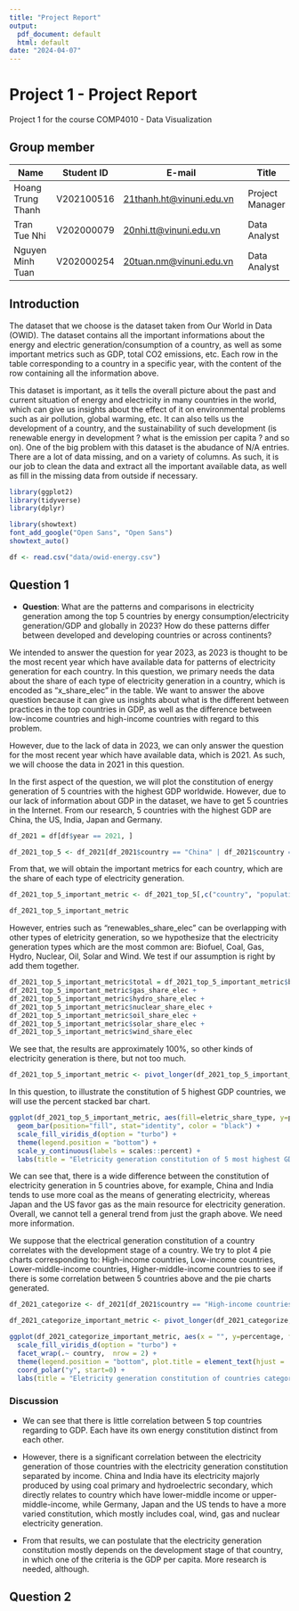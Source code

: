 ```yaml
---
title: "Project Report"
output:
  pdf_document: default
  html: default
date: "2024-04-07"
---
```


# Project 1 - Project Report

Project 1 for the course COMP4010 - Data Visualization

## Group member

| Name              | Student ID | E-mail                                                               | Title           |
|------------|------------|-----------------------------------|------------|
| Hoang Trung Thanh | V202100516 | [21thanh.ht\@vinuni.edu.vn](mailto:21thanh.ht@vinuni.edu.vn){.email} | Project Manager |
| Tran Tue Nhi      | V202000079 | [20nhi.tt\@vinuni.edu.vn](mailto:20nhi.tt@vinuni.edu.vn){.email}     | Data Analyst    |
| Nguyen Minh Tuan  | V202000254 | [20tuan.nm\@vinuni.edu.vn](mailto:20tuan.nm@vinuni.edu.vn){.email}   | Data Analyst    |

## Introduction

The dataset that we choose is the dataset taken from Our World in Data (OWID). The dataset contains all the important informations about the energy and electric generation/consumption of a country, as well as some important metrics such as GDP, total CO2 emissions, etc. Each row in the table corresponding to a country in a specific year, with the content of the row containing all the information above.

This dataset is important, as it tells the overall picture about the past and current situation of energy and electricity in many countries in the world, which can give us insights about the effect of it on environmental problems such as air pollution, global warming, etc. It can also tells us the development of a country, and the sustainability of such development (is renewable energy in development ? what is the emission per capita ? and so on). One of the big problem with this dataset is the abudance of N/A entries. There are a lot of data missing, and on a variety of columns. As such, it is our job to clean the data and extract all the important available data, as well as fill in the missing data from outside if necessary.

```r
library(ggplot2)
library(tidyverse)
library(dplyr)
```

```r
library(showtext)
font_add_google("Open Sans", "Open Sans")
showtext_auto()
```

```r
df <- read.csv("data/owid-energy.csv")
```

## Question 1

-   **Question**: What are the patterns and comparisons in electricity generation among the top 5 countries by energy consumption/electricity generation/GDP and globally in 2023? How do these patterns differ between developed and developing countries or across continents?

We intended to answer the question for year 2023, as 2023 is thought to be the most recent year which have available data for patterns of electricity generation for each country. In this question, we primary needs the data about the share of each type of electricity generation in a country, which is encoded as "x_share_elec" in the table. We want to answer the above question because it can give us insights about what is the different between practices in the top countries in GDP, as well as the difference between low-income countries and high-income countries with regard to this problem.

However, due to the lack of data in 2023, we can only answer the question for the most recent year which have available data, which is 2021. As such, we will choose the data in 2021 in this question.

In the first aspect of the question, we will plot the constitution of energy generation of 5 countries with the highest GDP worldwide. However, due to our lack of information about GDP in the dataset, we have to get 5 countries in the Internet. From our research, 5 countries with the highest GDP are China, the US, India, Japan and Germany.

```r
df_2021 = df[df$year == 2021, ]

df_2021_top_5 <- df_2021[df_2021$country == "China" | df_2021$country == "India" | df_2021$country == "United States" | df_2021$country == "Japan" | df_2021$country == "Germany", ]
```

From that, we will obtain the important metrics for each country, which are the share of each type of electricity generation.

```r
df_2021_top_5_important_metric <- df_2021_top_5[,c("country", "population", "gdp", "biofuel_share_elec",  "coal_share_elec", "fossil_share_elec", "gas_share_elec", "hydro_share_elec", "low_carbon_share_elec", "nuclear_share_elec", "oil_share_elec", "other_renewables_share_elec", "renewables_share_elec", "solar_share_elec", "wind_share_elec")]
```

```r
df_2021_top_5_important_metric
```

However, entries such as "renewables_share_elec" can be overlapping with other types of eletricity generation, so we hypothesize that the electricity generation types which are the most common are: Biofuel, Coal, Gas, Hydro, Nuclear, Oil, Solar and Wind. We test if our assumption is right by add them together.

```r
df_2021_top_5_important_metric$total = df_2021_top_5_important_metric$biofuel_share_elec + df_2021_top_5_important_metric$coal_share_elec + 
df_2021_top_5_important_metric$gas_share_elec +
df_2021_top_5_important_metric$hydro_share_elec +
df_2021_top_5_important_metric$nuclear_share_elec +
df_2021_top_5_important_metric$oil_share_elec +
df_2021_top_5_important_metric$solar_share_elec +
df_2021_top_5_important_metric$wind_share_elec
```

We see that, the results are approximately 100%, so other kinds of electricity generation is there, but not too much.

```r
df_2021_top_5_important_metric <- pivot_longer(df_2021_top_5_important_metric, cols = c("biofuel_share_elec", "coal_share_elec", "gas_share_elec", "hydro_share_elec", "nuclear_share_elec", "oil_share_elec", "solar_share_elec", "wind_share_elec"), names_to = "eletric_share_type", values_to = "percentage")
```

In this question, to illustrate the constitution of 5 highest GDP countries, we will use the percent stacked bar chart.

```r
ggplot(df_2021_top_5_important_metric, aes(fill=eletric_share_type, y=percentage, x=country)) + 
  geom_bar(position="fill", stat="identity", color = "black") +
  scale_fill_viridis_d(option = "turbo") +
  theme(legend.position = "bottom") +
  scale_y_continuous(labels = scales::percent) +
  labs(title = "Eletricity generation constitution of 5 most highest GDP in 2021", x = "Country", y = "Share of total generation", fill = "Type of eletricity generation")
```

We can see that, there is a wide difference between the constitution of electricity generation in 5 countries above, for example, China and India tends to use more coal as the means of generating electricity, whereas Japan and the US favor gas as the main resource for electricity generation. Overall, we cannot tell a general trend from just the graph above. We need more information.

We suppose that the electrical generation constitution of a country correlates with the development stage of a country. We try to plot 4 pie charts corresponding to: High-income countries, Low-income countries, Lower-middle-income countries, Higher-middle-income countries to see if there is some correlation between 5 countries above and the pie charts generated.

```r
df_2021_categorize <- df_2021[df_2021$country == "High-income countries" | df_2021$country == "Low-income countries" | df_2021$country == "Lower-middle-income countries" | df_2021$country == "Upper-middle-income countries", ]

```

```r
df_2021_categorize_important_metric <- pivot_longer(df_2021_categorize, cols = c("biofuel_share_elec", "coal_share_elec", "gas_share_elec", "hydro_share_elec", "nuclear_share_elec", "oil_share_elec", "solar_share_elec", "wind_share_elec"), names_to = "eletric_share_type", values_to = "percentage")

ggplot(df_2021_categorize_important_metric, aes(x = "", y=percentage, fill=eletric_share_type)) +geom_bar(width = 1, stat = "identity", color = "black") +
  scale_fill_viridis_d(option = "turbo") +
  facet_wrap(.~ country,  nrow = 2) +
  theme(legend.position = "bottom", plot.title = element_text(hjust = .5), text=element_text(face="bold", size=15), strip.text = element_text(size = 20, color = "red")) +
  coord_polar("y", start=0) + 
  labs(title = "Eletricity generation constitution of countries categorized by income in 2023", fill = "Eletricity generation type")
```

### Discussion

-   We can see that there is little correlation between 5 top countries regarding to GDP. Each have its own energy constitution distinct from each other.

-   However, there is a significant correlation between the electricity generation of those countries with the electricity generation constitution separated by income. China and India have its electricity majorly produced by using coal primary and hydroelectric secondary, which directly relates to country which have lower-middle income or upper-middle-income, while Germany, Japan and the US tends to have a more varied constitution, which mostly includes coal, wind, gas and nuclear electricity generation.

-   From that results, we can postulate that the electricity generation constitution mostly depends on the development stage of that country, in which one of the criteria is the GDP per capita. More research is needed, although.

## Question 2
